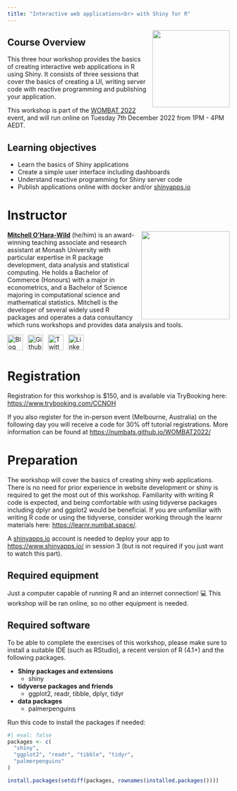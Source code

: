 ```yaml
---
title: "Interactive web applications<br> with Shiny for R"
---
```


![](images/shiny.svg){style="float:right;padding: 0 0 0 10px;" fig-alt="Shiny Hex Logo" width="175"}

## Course Overview

This three hour workshop provides the basics of creating interactive web applications in R using Shiny. It consists of three sessions that cover the basics of creating a UI, writing server code with reactive programming and publishing your application.

This workshop is part of the [WOMBAT 2022](https://numbats.github.io/WOMBAT2022/) event, and will run online on Tuesday 7th December 2022 from 1PM - 4PM AEDT. 

## Learning objectives

-   Learn the basics of Shiny applications
-   Create a simple user interface including dashboards
-   Understand reactive programming for Shiny server code
-   Publish applications online with docker and/or [shinyapps.io](https://www.shinyapps.io/)

# Instructor

![](images/mitch.jpeg){style="float:right;padding: 0 0 0 10px;" fig-alt="Headshot of Mitchell O'Hara-Wild" width="200"}
[**Mitchell O'Hara-Wild**](https://mitchelloharawild.com/) (he/him) is an award-winning teaching associate and research assistant at Monash University with particular expertise in R package development, data analysis and statistical computing. He holds a Bachelor of Commerce (Honours) with a major in econometrics, and a Bachelor of Science majoring in computational science and mathematical statistics. Mitchell is the developer of several widely used R packages and operates a data consultancy which runs workshops and provides data analysis and tools. 

<div align="center">
<a href="https://www.mitchelloharawild.com"><img border="0" alt="Blog" src="https://assets.dryicons.com/uploads/icon/svg/4926/home.svg" width="35" height="35"></a>&ensp;
<a href="https://github.com/mitchelloharawild"><img border="0" alt="Github" src="https://assets.dryicons.com/uploads/icon/svg/8312/cc33248a-e56e-4e7f-93f4-0e16350e5768.svg" width="35" height="35"></a>&ensp; 
<a href="https://twitter.com/mitchoharawild"><img border="0" alt="Twitter" src="https://assets.dryicons.com/uploads/icon/svg/8385/c23f7ffc-ca8d-4246-8978-ce9f6d5bcc99.svg" width="35" height="35"></a>&ensp; 
<a href="https://www.linkedin.com/in/mitchelloharawild/"><img border="0" alt="LinkedIn" src="https://assets.dryicons.com/uploads/icon/svg/8337/a347cd89-1662-4421-be90-58e5e8004eae.svg" width="35" height="35"></a>&ensp;&emsp;
</div>

# Registration

Registration for this workshop is $150, and is available via TryBooking here: <https://www.trybooking.com/CCNOH>

If you also register for the in-person event (Melbourne, Australia) on the following day you will receive a code for 30% off tutorial registrations. More information can be found at <https://numbats.github.io/WOMBAT2022/>

# Preparation

The workshop will cover the basics of creating shiny web applications. There is no need for prior experience in website development or shiny is required to get the most out of this workshop. Familiarity with writing R code is expected, and being comfortable with using tidyverse packages including dplyr and ggplot2 would be beneficial. If you are unfamiliar with writing R code or using the tidyverse, consider working through the learnr materials here: <https://learnr.numbat.space/>.

A [shinyapps.io](https://www.shinyapps.io/) account is needed to deploy your app to <https://www.shinyapps.io/> in session 3 (but is not required if you just want to watch this part).

## Required equipment

Just a computer capable of running R and an internet connection! 💻
This workshop will be ran online, so no other equipment is needed.

## Required software

To be able to complete the exercises of this workshop, please make sure to install a suitable IDE (such as RStudio), a recent version of R (4.1+) and the following packages.

-   **Shiny packages and extensions**
    -   shiny
-   **tidyverse packages and friends**
    -   ggplot2, readr, tibble, dplyr, tidyr
-   **data packages**
    -   palmerpenguins

Run this code to install the packages if needed:

```r
#| eval: false
packages <- c(
  "shiny",
  "ggplot2", "readr", "tibble", "tidyr",
  "palmerpenguins"
)

install.packages(setdiff(packages, rownames(installed.packages())))  
```